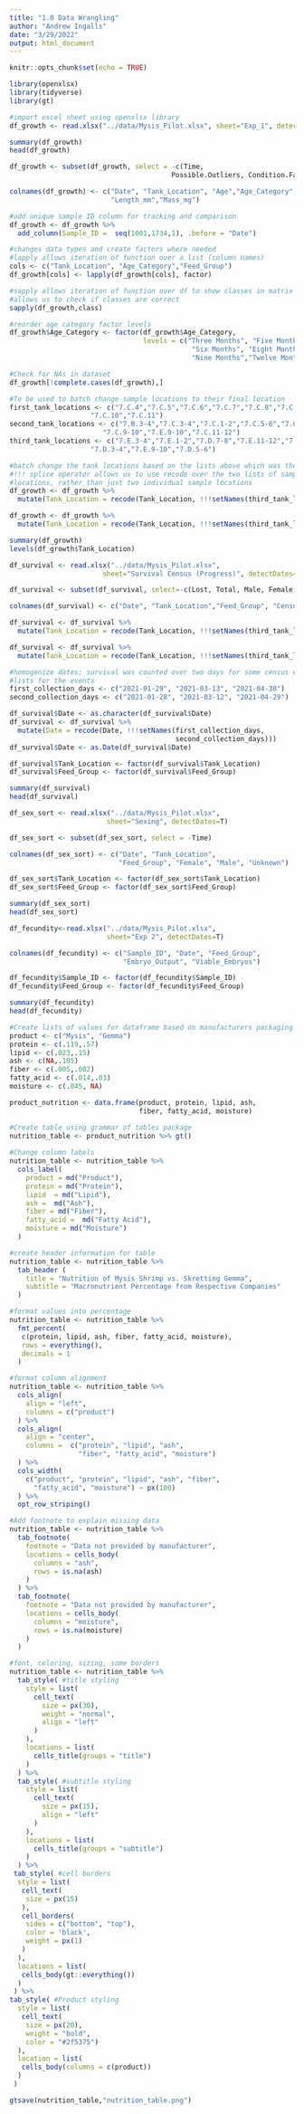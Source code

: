 ```yaml
---
title: "1.0 Data Wrangling"
author: "Andrew Ingalls"
date: "3/29/2022"
output: html_document
---
```


```r
knitr::opts_chunk$set(echo = TRUE)

library(openxlsx)
library(tidyverse)
library(gt)

```


```r
#import excel sheet using openxlsx library
df_growth <- read.xlsx("../data/Mysis_Pilot.xlsx", sheet="Exp_1", detectDates=T)

summary(df_growth)
head(df_growth)

df_growth <- subset(df_growth, select = -c(Time,  
                                        Possible.Outliers, Condition.Factor))

colnames(df_growth) <- c("Date", "Tank_Location", "Age","Age_Category","Feed_Group",
                         "Length_mm","Mass_mg")

#add unique sample ID column for tracking and comparison
df_growth <- df_growth %>%
  add_column(Sample_ID =  seq(1001,1734,1), .before = "Date")

#changes data types and create factors where needed
#lapply allows iteration of function over a list (column names)
cols <- c("Tank_Location", "Age_Category","Feed_Group")
df_growth[cols] <- lapply(df_growth[cols], factor)

#sapply allows iteration of function over df to show classes in matrix
#allows us to check if classes are correct
sapply(df_growth,class)

#reorder age category factor levels
df_growth$Age_Category <- factor(df_growth$Age_Category, 
                                 levels = c("Three Months", "Five Months",
                                             "Six Months", "Eight Months", 
                                             "Nine Months","Twelve Months"))

#Check for NAs in dataset
df_growth[!complete.cases(df_growth),]

#To be used to batch change sample locations to their final location
first_tank_locations <- c("7.C.4","7.C.5","7.C.6","7.C.7","7.C.8","7.C.9",
                    "7.C.10","7.C.11")
second_tank_locations <- c("7.B.3-4","7.C.3-4","7.C.1-2","7.C.5-6","7.C.7-8",
                       "7.C.9-10","7.E.9-10","7.C.11-12")
third_tank_locations <- c("7.E.3-4","7.E.1-2","7.D.7-8","7.E.11-12","7.D.1-2",
                    "7.D.3-4","7.E.9-10","7.D.5-6")

#batch change the tank locations based on the lists above which was the first 
#!!! splice operator allows us to use recode over the two lists of sample 
#locations, rather than just two individual sample locations
df_growth <- df_growth %>%
  mutate(Tank_Location = recode(Tank_Location, !!!setNames(third_tank_locations, first_tank_locations)))

df_growth <- df_growth %>%
  mutate(Tank_Location = recode(Tank_Location, !!!setNames(third_tank_locations, second_tank_locations)))

summary(df_growth)
levels(df_growth$Tank_Location)

```


```r
df_survival <- read.xlsx("../data/Mysis_Pilot.xlsx", 
                       sheet="Survival Census (Progress)", detectDates=T)

df_survival <- subset(df_survival, select=-c(Lost, Total, Male, Female, Unknown)) 

colnames(df_survival) <- c("Date", "Tank_Location","Feed_Group", "Census")

df_survival <- df_survival %>%
  mutate(Tank_Location = recode(Tank_Location, !!!setNames(third_tank_locations, first_tank_locations)))

df_survival <- df_survival %>%
  mutate(Tank_Location = recode(Tank_Location, !!!setNames(third_tank_locations, second_tank_locations)))

#homogenize dates; survival was counted over two days for some census events
#lists for the events
first_collection_days <- c("2021-01-29", "2021-03-13", "2021-04-30")
second_collection_days <- c("2021-01-28", "2021-03-12", "2021-04-29")

df_survival$Date <- as.character(df_survival$Date)
df_survival <- df_survival %>%
  mutate(Date = recode(Date, !!!setNames(first_collection_days, 
                                         second_collection_days)))
df_survival$Date <- as.Date(df_survival$Date)

df_survival$Tank_Location <- factor(df_survival$Tank_Location) 
df_survival$Feed_Group <- factor(df_survival$Feed_Group)

summary(df_survival)
head(df_survival)
```


```r
df_sex_sort <- read.xlsx("../data/Mysis_Pilot.xlsx", 
                        sheet="Sexing", detectDates=T)

df_sex_sort <- subset(df_sex_sort, select = -Time)

colnames(df_sex_sort) <- c("Date", "Tank_Location", 
                           "Feed_Group", "Female", "Male", "Unknown")

df_sex_sort$Tank_Location <- factor(df_sex_sort$Tank_Location)
df_sex_sort$Feed_Group <- factor(df_sex_sort$Feed_Group)

summary(df_sex_sort)
head(df_sex_sort)

```


```r
df_fecundity<-read.xlsx("../data/Mysis_Pilot.xlsx", 
                        sheet="Exp 2", detectDates=T)

colnames(df_fecundity) <- c("Sample_ID", "Date", "Feed_Group", 
                            "Embryo_Output", "Viable_Embryos")

df_fecundity$Sample_ID <- factor(df_fecundity$Sample_ID)
df_fecundity$Feed_Group <- factor(df_fecundity$Feed_Group)

summary(df_fecundity)
head(df_fecundity)

```

```r

#Create lists of values for dataframe based on manufacturers packaging
product <- c("Mysis", "Gemma")
protein <- c(.119,.57)
lipid <- c(.023,.15)
ash <- c(NA,.105)
fiber <- c(.005,.002)
fatty_acid <- c(.014,.03)
moisture <- c(.845, NA)

product_nutrition <- data.frame(product, protein, lipid, ash, 
                                fiber, fatty_acid, moisture)

#Create table using grammar of tables package
nutrition_table <- product_nutrition %>% gt()
  
#Change column labels
nutrition_table <- nutrition_table %>%
  cols_label(
    product = md("Product"),
    protein = md("Protein"),
    lipid  = md("Lipid"),
    ash =  md("Ash"),
    fiber = md("Fiber"),
    fatty_acid =  md("Fatty Acid"),
    moisture = md("Moisture")
  )

#create header information for table
nutrition_table <- nutrition_table %>%
  tab_header (
    title = "Nutrition of Mysis Shrimp vs. Skretting Gemma",
    subtitle = "Macronutrient Percentage from Respective Companies"
  )

#format values into percentage
nutrition_table <- nutrition_table %>%
  fmt_percent(
   c(protein, lipid, ash, fiber, fatty_acid, moisture),
   rows = everything(),
   decimals = 1
  )

#format column alignment
nutrition_table <- nutrition_table %>%
  cols_align(
    align = "left",
    columns = c("product")
  ) %>%
  cols_align(
    align = "center",
    columns =  c("protein", "lipid", "ash", 
                 "fiber", "fatty_acid", "moisture")
  ) %>%
  cols_width(
    c("product", "protein", "lipid", "ash", "fiber", 
      "fatty_acid", "moisture") ~ px(100)
  ) %>%
  opt_row_striping()

#Add footnote to explain missing data
nutrition_table <- nutrition_table %>%
  tab_footnote(
    footnote = "Data not provided by manufacturer",
    locations = cells_body(
      columns = "ash",
      rows = is.na(ash)
    )
  ) %>%
  tab_footnote(
    footnote = "Data not provided by manufacturer",
    locations = cells_body(
      columns = "moisture",
      rows = is.na(moisture)
    )
  )

#font, coloring, sizing, some borders
nutrition_table <- nutrition_table %>%
  tab_style( #title styling
    style = list(
      cell_text(
        size = px(30),
        weight = "normal",
        align = "left"
      )
    ),
    locations = list(
      cells_title(groups = "title")
    )
  ) %>%
  tab_style( #subtitle styling
    style = list(
      cell_text(
        size = px(15),
        align = "left"
      )
    ),
    locations = list(
      cells_title(groups = "subtitle")
    ) 
  ) %>% 
 tab_style( #cell borders
  style = list(
   cell_text(
    size = px(15)
   ),
   cell_borders(
    sides = c("bottom", "top"),
    color = 'black',
    weight = px(1)
   )
  ),
  locations = list(
   cells_body(gt::everything())
  )
 ) %>%
tab_style( #Product styling 
  style = list(
   cell_text(
    size = px(20), 
    weight = "bold",
    color = "#2f5375")
  ),
  location = list(
   cells_body(columns = c(product))
  )
 ) 

gtsave(nutrition_table,"nutrition_table.png")

```


